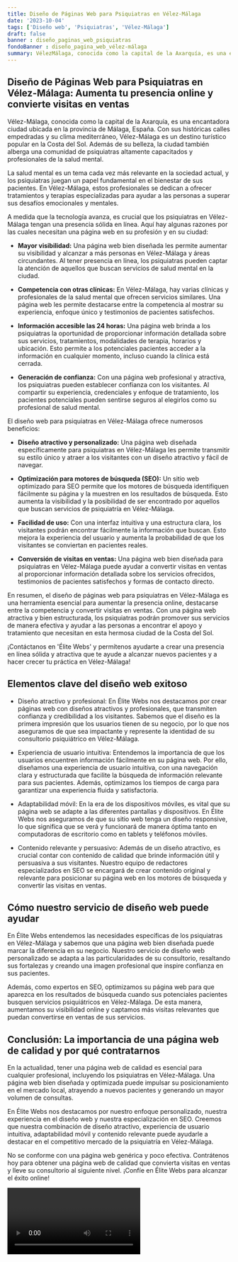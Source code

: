 ```yaml
---
title: Diseño de Páginas Web para Psiquiatras en Vélez-Málaga
date: '2023-10-04'
tags: ['Diseño web', 'Psiquiatras', 'Vélez-Málaga']
draft: false
banner : diseño_paginas_web_psiquiatras
fondoBanner : diseño_pagina_web_vélez-málaga
summary: VélezMálaga, conocida como la capital de la Axarquía, es una encantadora ciudad ubicada en la provincia de Málaga, España. Con sus históricas calles empedradas y su clima mediterráneo, VélezMálaga es un destino turístico popular en la Costa del Sol. Además de su belleza, la ciudad también alberga una comunidad de psiquiatras altamente capacitados y profesionales de la salud mental.
---
```


## Diseño de Páginas Web para Psiquiatras en Vélez-Málaga: Aumenta tu presencia online y convierte visitas en ventas

Vélez-Málaga, conocida como la capital de la Axarquía, es una encantadora ciudad ubicada en la provincia de Málaga, España. Con sus históricas calles empedradas y su clima mediterráneo, Vélez-Málaga es un destino turístico popular en la Costa del Sol. Además de su belleza, la ciudad también alberga una comunidad de psiquiatras altamente capacitados y profesionales de la salud mental.

La salud mental es un tema cada vez más relevante en la sociedad actual, y los psiquiatras juegan un papel fundamental en el bienestar de sus pacientes. En Vélez-Málaga, estos profesionales se dedican a ofrecer tratamientos y terapias especializadas para ayudar a las personas a superar sus desafíos emocionales y mentales.

A medida que la tecnología avanza, es crucial que los psiquiatras en Vélez-Málaga tengan una presencia sólida en línea. Aquí hay algunas razones por las cuales necesitan una página web en su profesión y en su ciudad:

- **Mayor visibilidad:** Una página web bien diseñada les permite aumentar su visibilidad y alcanzar a más personas en Vélez-Málaga y áreas circundantes. Al tener presencia en línea, los psiquiatras pueden captar la atención de aquellos que buscan servicios de salud mental en la ciudad.

- **Competencia con otras clínicas:** En Vélez-Málaga, hay varias clínicas y profesionales de la salud mental que ofrecen servicios similares. Una página web les permite destacarse entre la competencia al mostrar su experiencia, enfoque único y testimonios de pacientes satisfechos.

- **Información accesible las 24 horas:** Una página web brinda a los psiquiatras la oportunidad de proporcionar información detallada sobre sus servicios, tratamientos, modalidades de terapia, horarios y ubicación. Esto permite a los potenciales pacientes acceder a la información en cualquier momento, incluso cuando la clínica está cerrada.

- **Generación de confianza:** Con una página web profesional y atractiva, los psiquiatras pueden establecer confianza con los visitantes. Al compartir su experiencia, credenciales y enfoque de tratamiento, los pacientes potenciales pueden sentirse seguros al elegirlos como su profesional de salud mental.

El diseño web para psiquiatras en Vélez-Málaga ofrece numerosos beneficios:

- **Diseño atractivo y personalizado:** Una página web diseñada específicamente para psiquiatras en Vélez-Málaga les permite transmitir su estilo único y atraer a los visitantes con un diseño atractivo y fácil de navegar.

- **Optimización para motores de búsqueda (SEO):** Un sitio web optimizado para SEO permite que los motores de búsqueda identifiquen fácilmente su página y la muestren en los resultados de búsqueda. Esto aumenta la visibilidad y la posibilidad de ser encontrado por aquellos que buscan servicios de psiquiatría en Vélez-Málaga.

- **Facilidad de uso:** Con una interfaz intuitiva y una estructura clara, los visitantes podrán encontrar fácilmente la información que buscan. Esto mejora la experiencia del usuario y aumenta la probabilidad de que los visitantes se conviertan en pacientes reales.

- **Conversión de visitas en ventas:** Una página web bien diseñada para psiquiatras en Vélez-Málaga puede ayudar a convertir visitas en ventas al proporcionar información detallada sobre los servicios ofrecidos, testimonios de pacientes satisfechos y formas de contacto directo.

En resumen, el diseño de páginas web para psiquiatras en Vélez-Málaga es una herramienta esencial para aumentar la presencia online, destacarse entre la competencia y convertir visitas en ventas. Con una página web atractiva y bien estructurada, los psiquiatras podrán promover sus servicios de manera efectiva y ayudar a las personas a encontrar el apoyo y tratamiento que necesitan en esta hermosa ciudad de la Costa del Sol.

¡Contáctanos en 'Élite Webs' y permítenos ayudarte a crear una presencia en línea sólida y atractiva que te ayude a alcanzar nuevos pacientes y a hacer crecer tu práctica en Vélez-Málaga!

<GifSeo />

<Cta />

## Elementos clave del diseño web exitoso

- Diseño atractivo y profesional: En Élite Webs nos destacamos por crear páginas web con diseños atractivos y profesionales, que transmiten confianza y credibilidad a los visitantes. Sabemos que el diseño es la primera impresión que los usuarios tienen de su negocio, por lo que nos aseguramos de que sea impactante y represente la identidad de su consultorio psiquiátrico en Vélez-Málaga.

- Experiencia de usuario intuitiva: Entendemos la importancia de que los usuarios encuentren información fácilmente en su página web. Por ello, diseñamos una experiencia de usuario intuitiva, con una navegación clara y estructurada que facilite la búsqueda de información relevante para sus pacientes. Además, optimizamos los tiempos de carga para garantizar una experiencia fluida y satisfactoria.

- Adaptabilidad móvil: En la era de los dispositivos móviles, es vital que su página web se adapte a las diferentes pantallas y dispositivos. En Élite Webs nos aseguramos de que su sitio web tenga un diseño responsive, lo que significa que se verá y funcionará de manera óptima tanto en computadoras de escritorio como en tablets y teléfonos móviles.

- Contenido relevante y persuasivo: Además de un diseño atractivo, es crucial contar con contenido de calidad que brinde información útil y persuasiva a sus visitantes. Nuestro equipo de redactores especializados en SEO se encargará de crear contenido original y relevante para posicionar su página web en los motores de búsqueda y convertir las visitas en ventas.

## Cómo nuestro servicio de diseño web puede ayudar

En Élite Webs entendemos las necesidades específicas de los psiquiatras en Vélez-Málaga y sabemos que una página web bien diseñada puede marcar la diferencia en su negocio. Nuestro servicio de diseño web personalizado se adapta a las particularidades de su consultorio, resaltando sus fortalezas y creando una imagen profesional que inspire confianza en sus pacientes.

Además, como expertos en SEO, optimizamos su página web para que aparezca en los resultados de búsqueda cuando sus potenciales pacientes busquen servicios psiquiátricos en Vélez-Málaga. De esta manera, aumentamos su visibilidad online y captamos más visitas relevantes que puedan convertirse en ventas de sus servicios.

## Conclusión: La importancia de una página web de calidad y por qué contratarnos

En la actualidad, tener una página web de calidad es esencial para cualquier profesional, incluyendo los psiquiatras en Vélez-Málaga. Una página web bien diseñada y optimizada puede impulsar su posicionamiento en el mercado local, atrayendo a nuevos pacientes y generando un mayor volumen de consultas.

En Élite Webs nos destacamos por nuestro enfoque personalizado, nuestra experiencia en el diseño web y nuestra especialización en SEO. Creemos que nuestra combinación de diseño atractivo, experiencia de usuario intuitiva, adaptabilidad móvil y contenido relevante puede ayudarle a destacar en el competitivo mercado de la psiquiatría en Vélez-Málaga.

No se conforme con una página web genérica y poco efectiva. Contrátenos hoy para obtener una página web de calidad que convierta visitas en ventas y lleve su consultorio al siguiente nivel. ¡Confíe en Élite Webs para alcanzar el éxito online!

<Video />

<CtaBot job='Psiquiatras' city='Vélez-Málaga'/>

<Gmaps query='Vélez-Málaga+españa+maps' />